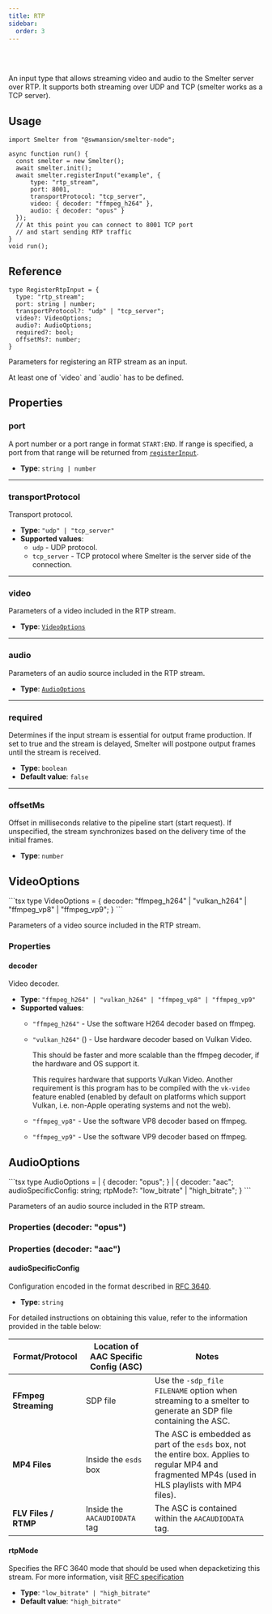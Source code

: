 ```yaml
---
title: RTP
sidebar:
  order: 3
---
```


<Badge text="Node.js" variant="tip" size="large" />

<br />
<br />

An input type that allows streaming video and audio to the Smelter server over RTP. It supports both
streaming over UDP and TCP (smelter works as a TCP server).

## Usage

```tsx title=rtpInputExample.tsx
import Smelter from "@swmansion/smelter-node";

async function run() {
  const smelter = new Smelter();
  await smelter.init();
  await smelter.registerInput("example", {
      type: "rtp_stream",
      port: 8001,
      transportProtocol: "tcp_server",
      video: { decoder: "ffmpeg_h264" },
      audio: { decoder: "opus" }
  });
  // At this point you can connect to 8001 TCP port
  // and start sending RTP traffic
}
void run();
```

## Reference

<CollapsibleDetails summaryTitle='Type definitions' open>

```tsx
type RegisterRtpInput = {
  type: "rtp_stream";
  port: string | number;
  transportProtocol?: "udp" | "tcp_server";
  video?: VideoOptions;
  audio?: AudioOptions;
  required?: bool;
  offsetMs?: number;
}
```
</CollapsibleDetails>

Parameters for registering an RTP stream as an input.

<Aside>At least one of `video` and `audio` has to be defined.</Aside>

## Properties

### port
A port number or a port range in format `START:END`. If range is specified, a port from that
range will be returned from [`registerInput`](/ts-sdk/smelter#registerinput).

- **Type**: `string | number`

---

### transportProtocol
Transport protocol.

- **Type**: `"udp" | "tcp_server"`
- **Supported values**:
    - `udp` - UDP protocol.
    - `tcp_server` - TCP protocol where Smelter is the server side of the connection.

---

### video
Parameters of a video included in the RTP stream.

- **Type**: [`VideoOptions`](#videooptions)

---

### audio
Parameters of an audio source included in the RTP stream.

- **Type**: [`AudioOptions`](#audiooptions)

---

### required
Determines if the input stream is essential for output frame production. If set to true and the stream is delayed, Smelter will postpone output frames until the stream is received.

- **Type**: `boolean`
- **Default value**: `false`

---

### offsetMs
Offset in milliseconds relative to the pipeline start (start request). If unspecified, the stream synchronizes based on the delivery time of the initial frames.

- **Type**: `number`

## VideoOptions

<CollapsibleDetails summaryTitle='Type definitions' open>
```tsx
type VideoOptions = {
    decoder: "ffmpeg_h264" | "vulkan_h264" | "ffmpeg_vp8" | "ffmpeg_vp9";
}
```
</CollapsibleDetails>

Parameters of a video source included in the RTP stream.

### Properties

#### decoder

Video decoder.

- **Type**: `"ffmpeg_h264" | "vulkan_h264" | "ffmpeg_vp8" | "ffmpeg_vp9"`
- **Supported values**:
  - `"ffmpeg_h264"` - Use the software H264 decoder based on ffmpeg.
  - `"vulkan_h264"` (<Badge text="Required feature:vk-video" variant="note" />) - Use hardware decoder based on Vulkan Video.

    This should be faster and more scalable than the ffmpeg decoder, if the hardware and OS
    support it.

    This requires hardware that supports Vulkan Video. Another requirement is this program has
    to be compiled with the `vk-video` feature enabled (enabled by default on platforms which
    support Vulkan, i.e. non-Apple operating systems and not the web).
  - `"ffmpeg_vp8"` - Use the software VP8 decoder based on ffmpeg.
  - `"ffmpeg_vp9"` - Use the software VP9 decoder based on ffmpeg.

## AudioOptions

<CollapsibleDetails summaryTitle='Type definitions' open>
```tsx
type AudioOptions =
  | {
      decoder: "opus";
    }
  | {
      decoder: "aac";
      audioSpecificConfig: string;
      rtpMode?: "low_bitrate" | "high_bitrate";
    }
```
</CollapsibleDetails>

Parameters of an audio source included in the RTP stream.

### Properties (decoder: "opus")

### Properties (decoder: "aac")

#### audioSpecificConfig
Configuration encoded in the format described in <a href='https://datatracker.ietf.org/doc/html/rfc3640#section-4.1' target='_blank'>RFC 3640</a>.

- **Type**: `string`

For detailed instructions on obtaining this value, refer to the information provided in the table below:
<table>
  <thead>
    <tr>
      <th>Format/Protocol</th>
      <th>Location of AAC Specific Config (ASC)</th>
      <th>Notes</th>
    </tr>
  </thead>
  <tbody>
    <tr>
      <td><strong>FFmpeg Streaming</strong></td>
      <td>SDP file</td>
      <td>Use the <code>-sdp_file FILENAME</code> option when streaming to a smelter to generate an SDP file containing the ASC.</td>
    </tr>
    <tr>
      <td><strong>MP4 Files</strong></td>
      <td>Inside the <code>esds</code> box</td>
      <td>The ASC is embedded as part of the <code>esds</code> box, not the entire box. Applies to regular MP4 and fragmented MP4s (used in HLS playlists with MP4 files).</td>
    </tr>
    <tr>
      <td><strong>FLV Files / RTMP</strong></td>
      <td>Inside the <code>AACAUDIODATA</code> tag</td>
      <td>The ASC is contained within the <code>AACAUDIODATA</code> tag.</td>
    </tr>
  </tbody>
</table>

#### rtpMode
Specifies the RFC 3640 mode that should be used when depacketizing this stream. For more information, visit <a href='https://datatracker.ietf.org/doc/html/rfc3640#section-3.3.1' target='_blank'>RFC specification</a>

- **Type**: `"low_bitrate" | "high_bitrate"`
- **Default value**: `"high_bitrate"`
